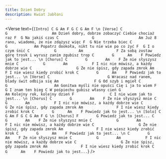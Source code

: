 ```yaml
---
title: Dzień Dobry
description: Kwiat Jabłoni
---
```



<Verse
  text={`
[Intro]
C G Am F G
C G Am F
 \n
[Verse]
C                       G                    Am
Dzień dobry, dobrze zobaczyć Ciebie chociaż raz
               F  G
Na jakiś czas
C               G                    Am
Już 8 rano, wiadomo, że nie zdążysz więc
                F  G
Nie trzeba biec
C                          G            Am
Popatrz dookoła, nikt tu nie wie po co żyć
               F  G
I o czym śnić
    C           G          Am               F
Za sobą zostaw górę trosk i wyrusz zanim zgubisz trop
C        G      Am    F
Powiedz jak to jest...
 \n
[Chorus]
C        G        Am    F
Że nie słyszysz mnie
C           G        Am           F
I nic nie mówisz, a każdy dobrze wie
C                    G
Że nie śpisz, gdy zapada zmrok
   Am               F
I nie wiesz kiedy zrobić krok
C        G      Am    F
Powiedz jak to jest...
 \n
[Verse]
C                          G
Wracasz nad ranem, blady świt odbija się
Am                F G
 Od szyb i mgieł
C               G                     Am
Gonitwa myśli nie opuści Cię i ja to wiem
              F  G
I znam ten bieg
C
W pośpiechu gubisz własny cień
   G                    Am
Kolejny rok, kolejny dzień
   F                C
I nie wiem jak to jest...
 \n
[Chorus]
C        G        Am    F
Że nie słyszysz mnie
C           G        Am           F
I nic nie mówisz, a każdy dobrze wie
C                    G
Że nie śpisz, gdy zapada zmrok
   Am               F
I nie wiesz kiedy zrobić krok
C        G      Am    F
Powiedz jak to jest...
 \n
[Solo]
C G Am F G
C G Am F G
 \n
[Chorus]
F        G
Powiedz jak to jest...
C        G        Am    F
Że nie słyszysz mnie
C           G        Am           F
I nic nie mówisz, a każdy dobrze wie
C                    G
Że nie śpisz, gdy zapada zmrok
   Am               F
I nie wiesz kiedy zrobić krok
C        G      Am    F
Powiedz jak to jest...
 \n
C        G        Am    F
Że nie słyszysz mnie
C           G        Am           F
I nic nie mówisz, a każdy dobrze wie
C                    G
Że nie śpisz, gdy zapada zmrok
   Am               F
I nie wiesz kiedy zrobić krok
C         G      Am    F
Powiedz jak to jest...
`}
/>

